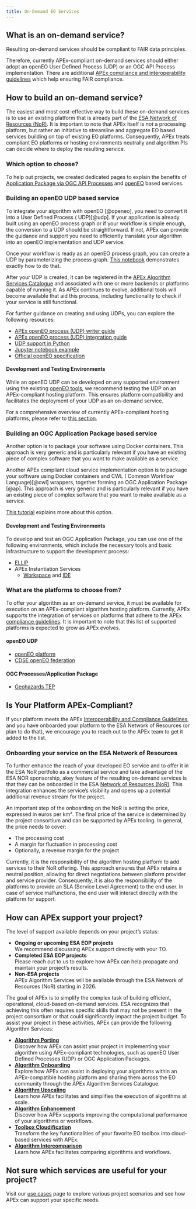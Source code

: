 ```yaml
---
title: On-Demand EO Services
---
```


## What is an on-demand service?

Resulting on-demand services should be compliant to FAIR data principles.

Therefore, currently APEx-compliant on-demand services should either adopt an openEO User Defined Process (UDP) or an
OGC API Process implementation. There are additional
[APEx compliance and interoperability guidelines](../interoperability/algohosting.md) which help ensuring FAIR
compliance.

## How to build an on-demand service?

The easiest and most cost-effective way to build these on-demand services is to use an existing platform that is already
part of the [ESA Network of Resources (NoR)](https://nor-discover.org/en/portfolio/). It is important to note that APEx
itself is _not_ a processing platform, but rather an initiative to streamline and aggregate EO based services building
on top of existing EO platforms. Consequently, APEx treats compliant EO platforms or hosting environments neutrally and
algorithm PIs can decide where to deploy the resulting service.

### Which option to choose?

To help out projects, we created dedicated pages to explain the benefits
of [Application Package via OGC API Processes](service_development.qmd#ogc-application-package-and-ogc-api-processes)
and [openEO](service_development.qmd#openeo-user-defined-processes) based services.

### Building an openEO UDP based service

To integrate your algorithm with openEO [@openeo], you need to convert it into a User Defined Process (
UDP)[@udp]. If your application is already built using an openEO process graph or if your workflow is simple enough, the
conversion to a UDP should be straightforward. If not, APEx can provide the guidance and support you need to efficiently
translate your algorithm into an openEO implementation and UDP service.

Once your workflow is ready as an openEO process graph, you can create a UDP by parameterizing the process
graph. [This notebook](https://documentation.dataspace.copernicus.eu/notebook-samples/openeo/UDP.html) demonstrates
exactly how to do that.

After your UDP is created, it can be registered in
the [APEx Algorithm Services Catalogue](../propagation/onboarding.md#apex-algorithm-services-catalogue) and associated
with one or more backends or platforms capable of running it. As APEx continues to evolve, additional tools will become
available that aid this process, including functionality to check if your service is still functional.

For further guidance on creating and using UDPs, you can explore the following resources:

* [APEx openEO process (UDP) writer guide](../guides/udp_writer_guide.qmd#sec-udp-writing)
* [APEx openEO process (UDP) integration guide](../guides/udp_writer_guide.qmd#sec-udp-integration)
* [UDP support in Python](https://open-eo.github.io/openeo-python-client/udp.html#user-defined-processes)
* [Jupyter notebook example](https://github.com/Open-EO/openeo-community-examples/blob/main/python/Sentinel1_Stats/Sentinel1_Stats.ipynb)
* [Official openEO specification](https://api.openeo.org/#tag/User-Defined-Processes)

#### Development and Testing Environments

While an openEO UDP can be developed on any supported environment using the
existing [openEO tools](https://openeo.org/documentation/1.0/), we recommend testing the UDP on an APEx-compliant
hosting platform. This ensures platform compatibility and facilitates the deployment of your UDP as an on-demand
service.

For a comprehensive overview of currently APEx-compliant hosting platforms, please refer
to [this section](#openeo-udp).

### Building an OGC Application Package based service

Another option is to package your software using Docker containers. This approach is very generic and is particularly
relevant if you have an existing piece of complex software that you want to make available as a service.

Another APEx compliant cloud service implementation option is to package your software using Docker containers and CWL (
Common Workflow Language)[@cwl] wrappers, together forming an OGC Application Package [@ap]. This approach is very
generic and is particularly relevant if you have an existing piece of complex software that you want to make available
as a service.

[This tutorial](https://terradue.github.io/ogc-eo-application-package-hands-on/) explains more about this option.

#### Development and Testing Environments

To develop and test an OGC Application Package, you can use one of the following environments, which include the
necessary tools and basic infrastructure to support the development process:

* [ELLIP](https://ellip.terradue.com)
* APEx Instantiation Services
  * [Workspace](../instantiation/user_workspace.md) and [IDE](../instantiation/ide.md)

### What are the platforms to choose from?

To offer your algorithm as an on-demand service, it must be available for execution on an APEx-compliant algorithm
hosting platform. Currently, APEx supports the integration of services on platforms that adhere to the
APEx [compliance guidelines](../interoperability/algohostingenv.md). It is important to note that this list of supported
platforms is expected to grow as APEx evolves.

#### openEO UDP

* [openEO platform](https://openeo.cloud)
* [CDSE openEO federation](https://dataspace.copernicus.eu)

#### OGC Processes/Application Package

* [Geohazards TEP](https://geohazards-tep.eu/)

:::{.callout-tip}

## Is Your Platform APEx-Compliant?

If your platform meets the APEx [Interoperability and Compliance Guidelines](../interoperability/algohostingenv.md), and
you have onboarded your platform to the ESA Network of Resources (or plan to do that), we encourage you to reach out to
the APEx team to get it added to the list.
:::

### Onboarding your service on the ESA Network of Resources

To further enhance the reach of your developed EO service and to offer it in the ESA NoR portfolio as a commercial
service and take advantage of the ESA NOR sponsorship, akey feature of the resulting on-demand services is that they can
be onboarded in the ESA [Network of Resources (NoR)](https://nor-discover.org/).
This integration enhances the service’s visibility and opens up a potential additional revenue stream for the project.

An important step of the onboarding on the NoR is setting the price, expressed in euros per km². The final price of the
service is determined by the project consortium and can be supported by APEx tooling. In general, the price needs to
cover:

* The processing cost
* A margin for fluctuation in processing cost
* Optionally, a revenue margin for the project

Currently, it is the responsibility of the algorithm hosting platform to add services to their NoR offering. This
approach ensures that APEx retains a neutral position, allowing for direct negotiations between platform provider and
service provider. Consequently, it is also the responsibility of the platforms to provide an SLA (Service Level
Agreement) to the end user. In case of service malfunctions, the end user will interact directly with the platform for
support.

## How can APEx support your project?

The level of support available depends on your project's status:

* **Ongoing or upcoming ESA EOP projects**\
  We recommend discussing APEx support directly with your TO.
* **Completed ESA EOP projects**\
  Please reach out to us to explore how APEx can help propagate and maintain your project's results.
* **Non-ESA projects**\
  APEx Algorithm Services will be available through the ESA Network of Resources (NoR) starting in 2026.

The goal of APEx is to simplify the complex task of building efficient, operational, cloud-based on-demand services.
ESA recognizes that achieving this often requires specific skills that may not be present in the project consortium or
that could significantly impact the project budget. To assist your project in these activities, APEx can provide the
following Algorithm Services:

* **[Algorithm Porting](porting.md)**\
  Discover how APEx can assist your project in implementing your algorithm using APEx-compliant technologies, such
  as openEO User Defined Processes (UDP) or OGC Application Packages.
* **[Algorithm Onboarding](onboarding.md)**\
  Explore how APEx can assist in deploying your algorithms within an APEx-compatible hosting platform and sharing
  them across the EO community through the APEx Algorithm Services Catalogue.
* **[Algorithm Upscaling](upscaling.md)**\
  Learn how APEx facilitates and simplifies the execution of algorithms at scale.
* **[Algorithm Enhancement](enhancement.md)**\
  Discover how APEx supports improving the computational performance of your algorithms or workflows.
* **[Toolbox Cloudification](toolboxcloud.md)**\
  Transform the key functionalities of your favorite EO toolbox into cloud-based services with APEx.
* **[Algorithm Intercomparison](intercomparison.md)**\
  Learn how APEx facilitates comparing algorithms and workflows.

:::{.callout-tip}

## Not sure which services are useful for your project?

Visit our [use cases](usecases.md) page to explore various project scenarios and see how APEx can support your specific
needs.
:::
